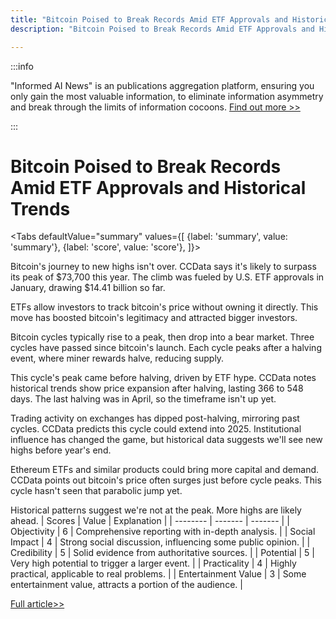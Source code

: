 ```yaml
---
title: "Bitcoin Poised to Break Records Amid ETF Approvals and Historical Trends"
description: "Bitcoin Poised to Break Records Amid ETF Approvals and Historical Trends"

---
```



:::info

"Informed AI News" is an publications aggregation platform, ensuring you only gain the most valuable information, to eliminate information asymmetry and break through the limits of information cocoons.  [Find out more >>](/)

:::

# Bitcoin Poised to Break Records Amid ETF Approvals and Historical Trends


<Tabs
	defaultValue="summary"
	values={[
	{label: 'summary', value: 'summary'},
	{label: 'score', value: 'score'},
]}>
<TabItem value="summary">


Bitcoin's journey to new highs isn't over. CCData says it's likely to surpass its peak of $73,700 this year. The climb was fueled by U.S. ETF approvals in January, drawing $14.41 billion so far.

ETFs allow investors to track bitcoin's price without owning it directly. This move has boosted bitcoin's legitimacy and attracted bigger investors.

Bitcoin cycles typically rise to a peak, then drop into a bear market. Three cycles have passed since bitcoin's launch. Each cycle peaks after a halving event, where miner rewards halve, reducing supply.

This cycle's peak came before halving, driven by ETF hype. CCData notes historical trends show price expansion after halving, lasting 366 to 548 days. The last halving was in April, so the timeframe isn't up yet.

Trading activity on exchanges has dipped post-halving, mirroring past cycles. CCData predicts this cycle could extend into 2025. Institutional influence has changed the game, but historical data suggests we'll see new highs before year's end.

Ethereum ETFs and similar products could bring more capital and demand. CCData points out bitcoin's price often surges just before cycle peaks. This cycle hasn't seen that parabolic jump yet.

Historical patterns suggest we're not at the peak. More highs are likely ahead.
</TabItem>
<TabItem value="score">
	| Scores     | Value   | Explanation |
	| -------- | ------- | ------- |
	| Objectivity  | 6    | Comprehensive reporting with in-depth analysis.    |
	| Social Impact | 4     | Strong social discussion, influencing some public opinion.    |
	| Credibility    | 5    | Solid evidence from authoritative sources.    |
	| Potential    | 5    | Very high potential to trigger a larger event.    |
	| Practicality    | 4    | Highly practical, applicable to real problems.    |
	| Entertainment Value    | 3    | Some entertainment value, attracts a portion of the audience.    |
</TabItem>
</Tabs>

[Full article>>](https://www.cnbc.com/2024/07/02/bitcoin-to-hit-new-all-time-high-this-year-if-history-plays-out-report.html)
